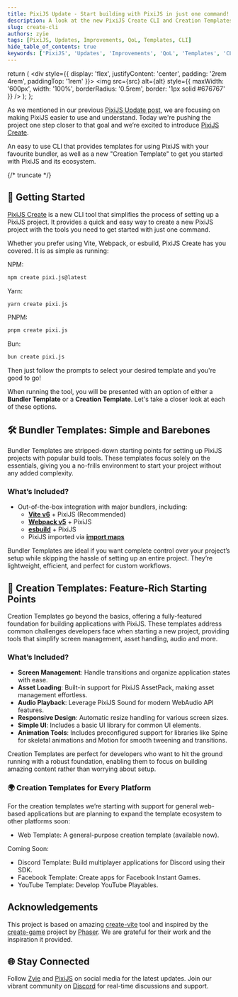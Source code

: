 ```yaml
---
title: PixiJS Update - Start building with PixiJS in just one command! 🚀
description: A look at the new PixiJS Create CLI and Creation Templates for easier project setup.
slug: create-cli
authors: zyie
tags: [PixiJS, Updates, Improvements, QoL, Templates, CLI]
hide_table_of_contents: true
keywords: ['PixiJS', 'Updates', 'Improvements', 'QoL', 'Templates', 'CLI']
---
```

  return (
    <div style={{ display: 'flex', justifyContent: 'center', padding: '2rem 4rem', paddingTop: '1rem' }}>
      <img src={src} alt={alt} style={{ maxWidth: '600px', width: '100%', borderRadius: '0.5rem', border: '1px solid #676767' }} />
    </div>
  );
};

As we mentioned in our previous [PixiJS Update post](/blog/better-docs-v8), we are focusing on making PixiJS easier to use and understand.
Today we're pushing the project one step closer to that goal and we’re excited to introduce [PixiJS Create](https://github.com/pixijs/create-pixi).

An easy to use CLI that provides templates for using PixiJS with your favourite bundler, as well as a new "Creation Template" to get you started with PixiJS and its ecosystem.

<Gif src="/images/blog/pixi-create-demo.gif" alt="PixiJS Create CLI Demo" />

{/* truncate */}

## 🚀 Getting Started

[PixiJS Create](https://github.com/pixijs/create-pixi) is a new CLI tool that simplifies the process of setting up a PixiJS project. It provides a quick and easy way to create a new PixiJS project
with the tools you need to get started with just one command.

Whether you prefer using Vite, Webpack, or esbuild, PixiJS Create has you covered.
It is as simple as running:

NPM:

```bash
npm create pixi.js@latest
```

Yarn:

```bash
yarn create pixi.js
```

PNPM:

```bash
pnpm create pixi.js
```

Bun:

```bash
bun create pixi.js
```

Then just follow the prompts to select your desired template and you're good to go!

When running the tool, you will be presented with an option of either a **Bundler Template** or a **Creation Template**. Let's take a closer look at each of these options.

## 🛠️ Bundler Templates: Simple and Barebones
Bundler Templates are stripped-down starting points for setting up PixiJS projects with popular build tools. These templates focus solely on the essentials,
giving you a no-frills environment to start your project without any added complexity.

### What’s Included?
- Out-of-the-box integration with major bundlers, including:
    - **[Vite v6](https://vite.dev)** + PixiJS (Recommended)
    - **[Webpack v5](https://webpack.js.org/)** + PixiJS
    - **[esbuild](https://esbuild.github.io/)** + PixiJS
    - PixiJS imported via **[import maps](https://developer.mozilla.org/en-US/docs/Web/HTML/Element/script/type/importmap)**

Bundler Templates are ideal if you want complete control over your project’s setup while skipping the hassle of setting up an entire project.
They’re lightweight, efficient, and perfect for custom workflows.


## 🎨 Creation Templates: Feature-Rich Starting Points
Creation Templates go beyond the basics, offering a fully-featured foundation for building applications with PixiJS. These templates address common challenges
developers face when starting a new project, providing tools that simplify screen management, asset handling, audio and more.

### What’s Included?
- **Screen Management**: Handle transitions and organize application states with ease.
- **Asset Loading**: Built-in support for PixiJS AssetPack, making asset management effortless.
- **Audio Playback**: Leverage PixiJS Sound for modern WebAudio API features.
- **Responsive Design**: Automatic resize handling for various screen sizes.
- **Simple UI**: Includes a basic UI library for common UI elements.
- **Animation Tools**: Includes preconfigured support for libraries like Spine for skeletal animations and Motion for smooth tweening and transitions.

Creation Templates are perfect for developers who want to hit the ground running with a robust foundation, enabling them to focus on building amazing content rather
than worrying about setup.

### 🌍 Creation Templates for Every Platform
For the creation templates we’re starting with support for general web-based applications but are planning to expand the template ecosystem to other platforms soon:

- Web Template: A general-purpose creation template (available now).

Coming Soon:

- Discord Template: Build multiplayer applications for Discord using their SDK.
- Facebook Template: Create apps for Facebook Instant Games.
- YouTube Template: Develop YouTube Playables.

## Acknowledgements

This project is based on amazing [create-vite](https://github.com/vitejs/vite/tree/main/packages/create-vite) tool and inspired by the [create-game](https://github.com/phaserjs/create-game) project by [Phaser](https://phaser.io/).
We are grateful for their work and the inspiration it provided.

## 🌐 Stay Connected

Follow [Zyie](https://bsky.app/profile/zyie.bsky.social) and [PixiJS](https://bsky.app/profile/pixijs.com) on social media for the latest updates. Join our vibrant
community on [Discord](https://discord.gg/nrnDP9wtyX) for real-time discussions and support.
